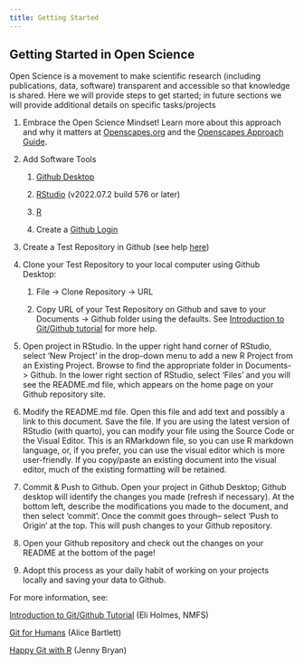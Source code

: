 ```yaml
---
title: Getting Started
---
```


## Getting Started in Open Science

Open Science is a movement to make scientific research (including publications, data, software) transparent and accessible so that knowledge is shared. Here we will provide steps to get started; in future sections we will provide additional details on specific tasks/projects

1.  Embrace the Open Science Mindset! Learn more about this approach and why it matters at [Openscapes.org](openscapes.org) and the [Openscapes Approach Guide](https://openscapes.github.io/approach-guide/approach/).

2.  Add Software Tools

    1.  [Github Desktop](https://desktop.github.com/)

    2.  [RStudio](https://www.rstudio.com/products/rstudio/download/#download) (v2022.07.2 build 576 or later)

    3.  [R](https://www.r-project.org/)

    4.  Create a [Github Login](https://github.com/)

3.  Create a Test Repository in Github (see help [here](https://docs.github.com/en/get-started/quickstart/create-a-repo))

4.  Clone your Test Repository to your local computer using Github Desktop:

    1.  File -\> Clone Repository -\> URL

    2.  Copy URL of your Test Repository on Github and save to your Documents -\> Github folder using the defaults. See [Introduction to Git/Github tutorial](https://rverse-tutorials.github.io/PSAW-2022/) for more help.

5.  Open project in RStudio. In the upper right hand corner of RStudio, select 'New Project' in the drop-down menu to add a new R Project from an Existing Project. Browse to find the appropriate folder in Documents-\> Github. In the lower right section of RStudio, select 'Files' and you will see the README.md file, which appears on the home page on your Github repository site.

6.  Modify the README.md file. Open this file and add text and possibly a link to this document. Save the file. If you are using the latest version of RStudio (with quarto), you can modify your file using the Source Code or the Visual Editor. This is an RMarkdown file, so you can use R markdown language, or, if you prefer, you can use the visual editor which is more user-friendly. If you copy/paste an existing document into the visual editor, much of the existing formatting will be retained.

7.  Commit & Push to Github. Open your project in Github Desktop; Github desktop will identify the changes you made (refresh if necessary). At the bottom left, describe the modifications you made to the document, and then select 'commit'. Once the commit goes through-- select 'Push to Origin' at the top. This will push changes to your Github repository.

8.  Open your Github repository and check out the changes on your README at the bottom of the page!

9.  Adopt this process as your daily habit of working on your projects locally and saving your data to Github.

For more information, see:

[Introduction to Git/Github Tutorial](https://rverse-tutorials.github.io/PSAW-2022/) (Eli Holmes, NMFS)

[Git for Humans](https://youtu.be/eWxxfttcMts) (Alice Bartlett)

[Happy Git with R](https://happygitwithr.com/) (Jenny Bryan)
